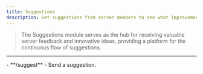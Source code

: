 ```yaml
---
title: Suggestions
description: Get suggestions from server members to see what improvements you can make for your server.
---
```


> The Suggestions module serves as the hub for receiving valuable server feedback and innovative ideas, providing a platform for the continuous flow of suggestions.

---

<AccordionGroup>
  <Accordion title="Commands">
    - **/suggest** - Send a suggestion.

  </Accordion>
</AccordionGroup>